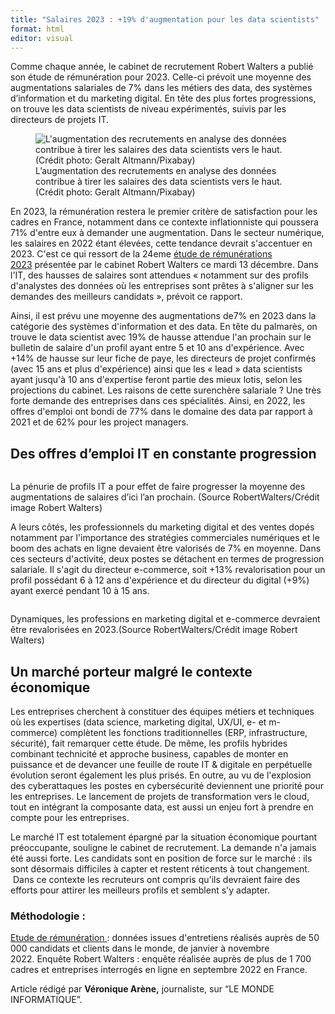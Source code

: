 ```yaml
---
title: "Salaires 2023 : +19% d'augmentation pour les data scientists"
format: html
editor: visual
---
```


Comme chaque année, le cabinet de recrutement Robert Walters a publié son étude de rémunération pour 2023. Celle-ci prévoit une moyenne des augmentations salariales de 7% dans les métiers des data, des systèmes d'information et du marketing digital. En tête des plus fortes progressions, on trouve les data scientists de niveau expérimentés, suivis par les directeurs de projets IT.

![L'augmentation des recrutements en analyse des données contribue à tirer les salaires des data scientists vers le haut. (Crédit photo: Geralt Altmann/Pixabay)](https://images.itnewsinfo.com/lmi/articles/grande/000000089509.jpg "L'augmentation des recrutements en analyse des données contribue à tirer les salaires des data scientists vers le haut. (Crédit photo: Geralt Altmann/Pixabay)"){alt="L'augmentation des recrutements en analyse des données contribue à tirer les salaires des data scientists vers le haut. (Crédit photo: Geralt Altmann/Pixabay)"}

En 2023, la rémunération restera le premier critère de satisfaction pour les cadres en France, notamment dans ce contexte inflationniste qui poussera 71% d\'entre eux à demander une augmentation. Dans le secteur numérique, les salaires en 2022 étant élevées, cette tendance devrait s\'accentuer en 2023. C\'est ce qui ressort de la 24eme [étude de rémunérations 2023](https://www.robertwalters.fr/news/presse-etude-remuneration-2023.html#:~:text=D'apr%C3%A8s%20l'Etude%20de,risque%20de%20changer%20d'entreprise.) présentée par le cabinet Robert Walters ce mardi 13 décembre. Dans l\'IT, des hausses de salaires sont attendues « notamment sur des profils d\'analystes des données où les entreprises sont prêtes à s\'aligner sur les demandes des meilleurs candidats », prévoit ce rapport.

Ainsi, il est prévu une moyenne des augmentations de7% en 2023 dans la catégorie des systèmes d\'information et des data. En tête du palmarès, on trouve le data scientist avec 19% de hausse attendue l\'an prochain sur le bulletin de salaire d\'un profil ayant entre 5 et 10 ans d\'expérience. Avec +14% de hausse sur leur fiche de paye, les directeurs de projet confirmés (avec 15 ans et plus d\'expérience) ainsi que les « lead » data scientists ayant jusqu\'à 10 ans d\'expertise feront partie des mieux lotis, selon les projections du cabinet. Les raisons de cette surenchère salariale ? Une très forte demande des entreprises dans ces spécialités. Ainsi, en 2022, les offres d\'emploi ont bondi de 77% dans le domaine des data par rapport à 2021 et de 62% pour les project managers.

## Des offres d'emploi IT en constante progression 

![](https://img1.lemondeinformatique.fr/fichiers/telechargement/salaires-it.2.jpg){alt=""}

La pénurie de profils IT a pour effet de faire progresser la moyenne des augmentations de salaires d'ici l'an prochain. (Source RobertWalters/Crédit image Robert Walters)

A leurs côtés, les professionnels du marketing digital et des ventes dopés notamment par l\'importance des stratégies commerciales numériques et le boom des achats en ligne devaient être valorisés de 7% en moyenne. Dans ces secteurs d\'activité, deux postes se détachent en termes de progression salariale. Il s\'agit du directeur e-commerce, soit +13% revalorisation pour un profil possédant 6 à 12 ans d\'expérience et du directeur du digital (+9%) ayant exercé pendant 10 à 15 ans.

![](https://img1.lemondeinformatique.fr/fichiers/telechargement/salaires-it.3.jpg){alt=""}

Dynamiques, les professions en marketing digital et e-commerce devraient être revalorisées en 2023.(Source RobertWalters/Crédit image Robert Walters)

## Un marché porteur malgré le contexte économique

Les entreprises cherchent à constituer des équipes métiers et techniques où les expertises (data science, marketing digital, UX/UI, e- et m-commerce) complètent les fonctions traditionnelles (ERP, infrastructure, sécurité), fait remarquer cette étude. De même, les profils hybrides combinant technicité et approche business, capables de monter en puissance et de devancer une feuille de route IT & digitale en perpétuelle évolution seront également les plus prisés. En outre, au vu de l\'explosion des cyberattaques les postes en cybersécurité deviennent une priorité pour les entreprises. Le lancement de projets de transformation vers le cloud, tout en intégrant la composante data, est aussi un enjeu fort à prendre en compte pour les entreprises.

Le marché IT est totalement épargné par la situation économique pourtant préoccupante, souligne le cabinet de recrutement. La demande n\'a jamais été aussi forte. Les candidats sont en position de force sur le marché : ils sont désormais difficiles à capter et restent réticents à tout changement.  Dans ce contexte les recruteurs ont compris qu\'ils devraient faire des efforts pour attirer les meilleurs profils et semblent s\'y adapter. 

### Méthodologie :

[Etude de rémunération ](https://www.robertwalters.fr/news/presse-etude-remuneration-2023.html#:~:text=D'apr%C3%A8s%20l'Etude%20de,risque%20de%20changer%20d'entreprise.): données issues d\'entretiens réalisés auprès de 50 000 candidats et clients dans le monde, de janvier à novembre 2022. Enquête Robert Walters : enquête réalisée auprès de plus de 1 700 cadres et entreprises interrogés en ligne en septembre 2022 en France.

Article rédigé par **Véronique Arène,** journaliste, sur "LE MONDE INFORMATIQUE".
